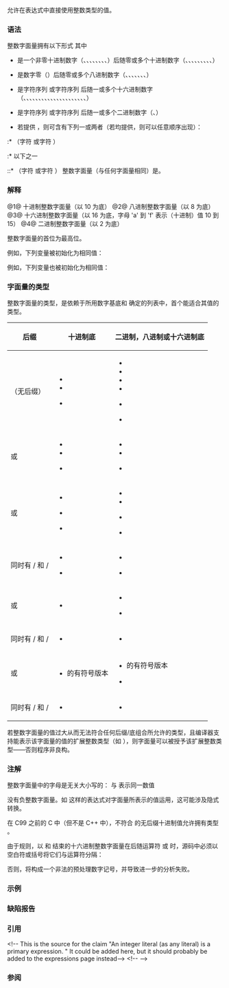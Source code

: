 {{title|整数字面量}}
{{cpp/language/expressions/navbar}}
允许在表达式中直接使用整数类型的值。

===语法===
整数字面量拥有以下形式
{{sdsc begin}}
{{sdsc|num=1|{{spar|十进制字面量}} {{spar optional|整数后缀}}}}
{{sdsc|num=2|{{spar|八进制字面量}} {{spar optional|整数后缀}}}}
{{sdsc|num=3|{{spar|十六进制字面量}} {{spar optional|整数后缀}}}}
{{sdsc|num=4|notes={{mark since c++14}}|{{spar|二进制字面量}} {{spar optional|整数后缀}}}}
{{sdsc end}}
其中
* {{spar|十进制字面量}} 是一个非零十进制数字（{{tt|1}}、{{tt|2}}、{{tt|3}}、{{tt|4}}、{{tt|5}}、{{tt|6}}、{{tt|7}}、{{tt|8}}、{{tt|9}}）后随零或多个十进制数字（{{tt|0}}、{{tt|1}}、{{tt|2}}、{{tt|3}}、{{tt|4}}、{{tt|5}}、{{tt|6}}、{{tt|7}}、{{tt|8}}、{{tt|9}}）
* {{spar|八进制字面量}} 是数字零（{{tt|0}}）后随零或多个八进制数字（{{tt|0}}、{{tt|1}}、{{tt|2}}、{{tt|3}}、{{tt|4}}、{{tt|5}}、{{tt|6}}、{{tt|7}}）
* {{spar|十六进制字面量}} 是字符序列 {{tt|0x}} 或字符序列 {{tt|0X}} 后随一或多个十六进制数字（{{tt|0}}、{{tt|1}}、{{tt|2}}、{{tt|3}}、{{tt|4}}、{{tt|5}}、{{tt|6}}、{{tt|7}}、{{tt|8}}、{{tt|9}}、{{tt|a}}、{{tt|A}}、{{tt|b}}、{{tt|B}}、{{tt|c}}、{{tt|C}}、{{tt|d}}、{{tt|D}}、{{tt|e}}、{{tt|E}}、{{tt|f}}、{{tt|F}}）
* {{spar|二进制字面量}} 是字符序列 {{tt|0b}} 或字符序列 {{tt|0B}} 后随一或多个二进制数字（{{tt|0}}、{{tt|1}}）
* 若提供 {{spar|整数后缀}}，则可含有下列一或两者（若均提供，则可以任意顺序出现）：
:* {{spar|无符号后缀}}（字符 {{tt|u}} 或字符 {{tt|U}}）
:* 以下之一
::* {{spar|长后缀}}（字符 {{tt|l}} 或字符 {{tt|L}}）
{{rrev|since=c++11|
::* {{spar|长长后缀}}（字符序列 {{tt|ll}} 或字符序列 {{tt|LL}}）
}}
{{rrev|since=c++23|
::* {{spar|大小后缀}}（字符 {{tt|z}} 或字符 {{tt|Z}}）
}}
{{anchor|单引号}}
{{rrev|since=c++14|
数字之间可插入作为分隔符的可选的单引号（{{tt|'}}）。编译器会忽略它们。
}}
整数字面量（与任何字面量相同）是{{rlp|expressions#初等表达式|初等表达式}}。

===解释===
@1@ 十进制整数字面量（以 10 为底）
@2@ 八进制整数字面量（以 8 为底）
@3@ 十六进制整数字面量（以 16 为底，字母 'a' 到 'f' 表示（十进制）值 10 到 15）
@4@ 二进制整数字面量（以 2 为底）

整数字面量的首位为最高位。

例如，下列变量被初始化为相同值：
{{source|1=
int d = 42;
int o = 052;
int x = 0x2a;
int X = 0X2A;
int b = 0b101010; // C++14
}}

例如，下列变量也被初始化为相同值：
{{source|1=
unsigned long long l1 = 18446744073709550592ull;       // C++11
unsigned long long l2 = 18'446'744'073'709'550'592llu; // C++14
unsigned long long l3 = 1844'6744'0737'0955'0592uLL;   // C++14
unsigned long long l4 = 184467'440737'0'95505'92LLU;   // C++14
}}

===字面量的类型===
整数字面量的类型，是依赖于所用数字基底和 {{spar|整数后缀}} 确定的列表中，首个能适合其值的类型。

{| class="wikitable"
|- style="text-align:center"
! 后缀
! 十进制底
! 二进制，八进制或十六进制底
|- style="text-align:left"
| （无后缀）
|
* {{c/core|int}}
* {{c/core|long int}}
* {{c/core|long long int}} {{mark since c++11}}
|
* {{c/core|int}}
* {{c/core|unsigned int}}
* {{c/core|long int}}
* {{c/core|unsigned long int}}
* {{c/core|long long int}} {{mark since c++11}}
* {{c/core|unsigned long long int}} {{mark since c++11}}
|-
| {{tt|u}} 或 {{tt|U}}
|
* {{c/core|unsigned int}}
* {{c/core|unsigned long int}}
* {{c/core|unsigned long long int}} {{mark since c++11}}
|
* {{c/core|unsigned int}}
* {{c/core|unsigned long int}}
* {{c/core|unsigned long long int}} {{mark since c++11}}
|-
| {{tt|l}} 或 {{tt|L}}
|
* {{c/core|long int}}
* {{c/core|unsigned long int}} {{mark until c++11}}
* {{c/core|long long int}} {{mark since c++11}}
|
* {{c/core|long int}}
* {{c/core|unsigned long int}}
* {{c/core|long long int}} {{mark since c++11}}
* {{c/core|unsigned long long int}} {{mark since c++11}}
|-
| 同时有 {{tt|l}}/{{tt|L}} 和 {{tt|u}}/{{tt|U}}
|
*{{c/core|unsigned long int}}
*{{c/core|unsigned long long int}} {{mark since c++11}}
|
* {{c/core|unsigned long int}}
* {{c/core|unsigned long long int}} {{mark since c++11}}
|-
| {{tt|ll}} 或 {{tt|LL}}
|
* {{c/core|long long int}} {{mark since c++11}}
|
* {{c/core|long long int}} {{mark since c++11}}
* {{c/core|unsigned long long int}} {{mark since c++11}}
|-
| 同时有 {{tt|ll}}/{{tt|LL}} 和 {{tt|u}}/{{tt|U}}
|
* {{c/core|unsigned long long int}} {{mark since c++11}}
|
* {{c/core|unsigned long long int}} {{mark since c++11}}
|-
| {{tt|z}} 或 {{tt|Z}}
|
* {{lc|std::size_t}} 的有符号版本 {{mark since c++23}}
|
* {{lc|std::size_t}} 的有符号版本 {{mark since c++23}}
* {{lc|std::size_t}} {{mark since c++23}}
|-
| 同时有 {{tt|z}}/{{tt|Z}} 和 {{tt|u}}/{{tt|U}}
|
* {{lc|std::size_t}} {{mark since c++23}}
|
* {{lc|std::size_t}} {{mark since c++23}}
|}

若{{rev inl|since=c++23|不具有 {{spar|大小后缀}} 的}}整数字面量的值过大从而无法符合任何后缀/底组合所允许的类型，且编译器支持能表示该字面量的值的扩展整数类型（如 {{c|__int128}}），则字面量可以被授予该扩展整数类型——否则程序非良构。

===注解===
整数字面量中的字母是无关大小写的：{{tt|0xDeAdBaBeU}} 与 {{tt|0XdeadBABEu}} 表示同一数值{{rev inl|since=c++11|（一个例外是 {{spar|长长后缀}}，它是 {{tt|ll}} 或 {{tt|LL}}，而决不能是 {{tt|lL}} 或 {{tt|Ll}}）}}

没有负整数字面量。如 {{c|-1}} 这样的表达式对字面量所表示的值运用{{rlp|operator_arithmetic|一元减运算符}}，这可能涉及隐式转换。

在 C99 之前的 C 中（但不是 C++ 中），不符合 {{c/core|long int}} 的无后缀十进制值允许拥有类型 {{c/core|unsigned long int}}。

{{rrev|since=c++11|
当用于 {{ltt|cpp/preprocessor/conditional|#if}} 或 {{ltt|c/preprocessor/conditional|#elif}} 的控制表达式时，全部有符号整数常量表现如同它们具有 {{lc|std::intmax_t}} 类型，而全部无符号整数常量表现如同它们具有 {{lc|std::uintmax_t}} 类型。
}}

由于{{rlp|translation_phases#最大吞噬|最大吞噬}}规则，以 {{ttb|e}} 和 {{ttb|E}} 结束的十六进制整数字面量在后随运算符 {{ttb|+}} 或 {{ttb|-}} 时，源码中必须以空白符或括号将它们与运算符分隔：

{{source|1=
auto x = 0xE+2.0;   // 错误
auto y = 0xa+2.0;   // OK
auto z = 0xE +2.0;  // OK
auto q = (0xE)+2.0; // OK
}}

否则，将构成一个非法的预处理数字记号，并导致进一步的分析失败。

{{ftm begin|std=1|comment=1}}
{{ftm|value=201304L|std=C++14|__cpp_binary_literals|[[#语法|二进制字面量]]}}
{{ftm|value=202011L|std=C++23|__cpp_size_t_suffix|{{lc|std::size_t}} 及其有符号版本的字面量后缀}}
{{ftm end}}

===示例===
{{example|code=
#include &lt;cstddef&gt;
#include &lt;iostream&gt;
#include &lt;type_traits&gt;

int main()
{
std::cout &lt;&lt; 123    &lt;&lt; '\n'
          &lt;&lt; 0123   &lt;&lt; '\n'
          &lt;&lt; 0x123  &lt;&lt; '\n'
          &lt;&lt; 0b10   &lt;&lt; '\n'
          &lt;&lt; 12345678901234567890ull &lt;&lt; '\n'
          &lt;&lt; 12345678901234567890u   &lt;&lt; '\n'; // 类型是 unsigned long long
                                              // 即使无 long long 后缀

//   std::cout &lt;&lt; -9223372036854775808 &lt;&lt; '\n'; // 错误：值 9223372036854775808
                // 不吻合 signed long long，这是无后缀整数字面量允许的最大类型
     std::cout &lt;&lt; -9223372036854775808u &lt;&lt; '\n'; // 应用于无符号值的一元减
                // 从 2^64 减去该值，给出 9223372036854775808
     std::cout &lt;&lt; -9223372036854775807 - 1 &lt;&lt; '\n'; // 计算值 -9223372036854775808
                                                    // 的正确方式

#if __cpp_size_t_suffix &gt;= 202011L // C++23
     static_assert(std::is_same_v&lt;decltype(0UZ), std::size_t&gt;);
     static_assert(std::is_same_v&lt;decltype(0Z), std::make_signed_t&lt;std::size_t&gt;&gt;);
#endif
}
|output=
123
83
291
2
12345678901234567890
12345678901234567890
9223372036854775808
-9223372036854775808
}}

===缺陷报告===
{{dr list begin}}
{{dr list item|wg=cwg|dr=2698|std=C++23|before=拥有 {{spar|大小后缀}} 的整数字面量能拥有扩展整数类型|after=若过大则为非良构}}
{{dr list end}}

===引用===
{{ref std c++23}}
{{ref std|section=5.13.2|title=Integer literals|id=lex.icon}}
&lt;!--{{ref std| section = 7.5.1 | title= Literals|id =expr.prim.literal}}
This is the source for the claim "An integer literal (as any literal) is a primary expression. "
It could be added here, but it should probably be added to the expressions page instead--&gt;
{{ref std end}}
{{ref std c++20}}
{{ref std|section=5.13.2|title=Integer literals|id=lex.icon}}
{{ref std end}}
{{ref std c++17}}
{{ref std|section=5.13.2|title=Integer literals|id=lex.icon}}
{{ref std end}}
{{ref std c++14}}
{{ref std|section=2.14.2|title=Integer literals|id=lex.icon}}
{{ref std end}}
{{ref std c++11}}
{{ref std|section=2.14.2|title=Integer literals|id=lex.icon}}
{{ref std end}}
&lt;!--{{ref std c++03}}
{{ref std|section=2.13.1|title=Integer literals|id=lex.icon}}
{{ref std end}}--&gt;
{{ref std c++98}}
{{ref std|section=2.13.1|title=Integer literals|id=lex.icon}}
{{ref std end}}

===参阅===
{{dsc begin}}
{{dsc inc | cpp/language/dsc user_literal}}
{{dsc see c | c/language/integer_constant |整数常量|nomono=true}}
{{dsc end}}

{{langlinks|de|en|es|fr|it|ja|pt|ru}}